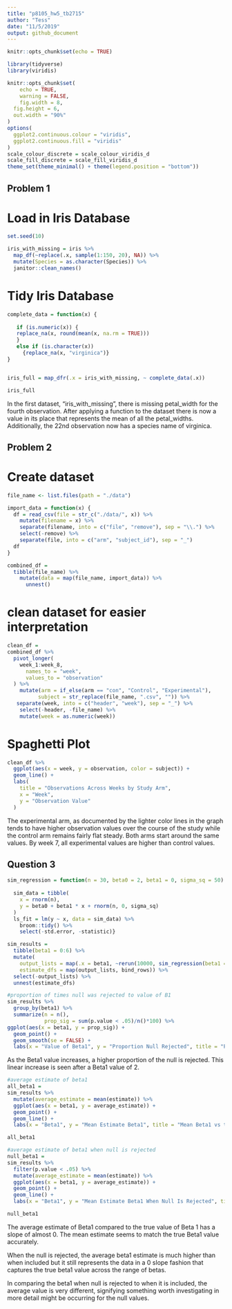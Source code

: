 ```yaml
---
title: "p8105_hw5_tb2715"
author: "Tess"
date: "11/5/2019"
output: github_document
---
```



```r
knitr::opts_chunk$set(echo = TRUE)

library(tidyverse)
library(viridis)

knitr::opts_chunk$set(
	echo = TRUE,
	warning = FALSE,
	fig.width = 8, 
  fig.height = 6,
  out.width = "90%"
)
options(
  ggplot2.continuous.colour = "viridis",
  ggplot2.continuous.fill = "viridis"
)
scale_colour_discrete = scale_colour_viridis_d
scale_fill_discrete = scale_fill_viridis_d
theme_set(theme_minimal() + theme(legend.position = "bottom"))
```

## Problem 1

# Load in Iris Database
```r
set.seed(10)

iris_with_missing = iris %>% 
  map_df(~replace(.x, sample(1:150, 20), NA)) %>%
  mutate(Species = as.character(Species)) %>%
  janitor::clean_names()
```

# Tidy Iris Database
```r
complete_data = function(x) {
  
   if (is.numeric(x)) {
   replace_na(x, round(mean(x, na.rm = TRUE)))
   }
   else if (is.character(x)) 
     {replace_na(x, "virginica")}
}


iris_full = map_dfr(.x = iris_with_missing, ~ complete_data(.x))

iris_full
```

In the first dataset, "iris_with_missing", there is missing petal_width for the fourth observation. After applying a function to the dataset there is now a value in its place that represents the mean of all the petal_widths. Additionally, the 22nd observation now has a species name of virginica.

## Problem 2

# Create dataset
```r
file_name <- list.files(path = "./data") 

import_data = function(x) {
  df = read_csv(file = str_c("./data/", x)) %>% 
    mutate(filename = x) %>% 
    separate(filename, into = c("file", "remove"), sep = "\\.") %>%
    select(-remove) %>% 
    separate(file, into = c("arm", "subject_id"), sep = "_") 
  df
}

combined_df = 
  tibble(file_name) %>% 
    mutate(data = map(file_name, import_data)) %>% 
      unnest()
```

# clean dataset for easier interpretation
```r
clean_df =
combined_df %>% 
  pivot_longer(
    week_1:week_8,
      names_to = "week", 
      values_to = "observation"
  ) %>%
    mutate(arm = if_else(arm == "con", "Control", "Experimental"), 
          subject = str_replace(file_name, ".csv", "")) %>% 
   separate(week, into = c("header", "week"), sep = "_") %>%
    select(-header, -file_name) %>% 
    mutate(week = as.numeric(week))
```

# Spaghetti Plot
```r
clean_df %>% 
  ggplot(aes(x = week, y = observation, color = subject)) +
  geom_line() +
  labs(
    title = "Observations Across Weeks by Study Arm",
    x = "Week",
    y = "Observation Value"
  )

```
The experimental arm, as documented by the lighter color lines in the graph tends to have higher observation values over the course of the study while the control arm remains fairly flat steady. Both arms start around the same values. By week 7, all experimental values are higher than control values. 

## Question 3


```r
sim_regression = function(n = 30, beta0 = 2, beta1 = 0, sigma_sq = 50) {
  
  sim_data = tibble(
    x = rnorm(n),
    y = beta0 + beta1 * x + rnorm(n, 0, sigma_sq)
  )
  ls_fit = lm(y ~ x, data = sim_data) %>% 
    broom::tidy() %>%
    select(-std.error, -statistic)}

sim_results = 
  tibble(beta1 = 0:6) %>% 
  mutate(
    output_lists = map(.x = beta1, ~rerun(10000, sim_regression(beta1 = .x))),
    estimate_dfs = map(output_lists, bind_rows)) %>% 
  select(-output_lists) %>% 
  unnest(estimate_dfs)

```

```r
#proportion of times null was rejected to value of B1
sim_results %>%
  group_by(beta1) %>%
  summarize(n = n(),
            prop_sig = sum(p.value < .05)/n()*100) %>%
ggplot(aes(x = beta1, y = prop_sig)) + 
  geom_point() + 
  geom_smooth(se = FALSE) + 
  labs(x = "Value of Beta1", y = "Proportion Null Rejected", title = "Proportion of Null rejected by Beta1")
```
As the Beta1 value increases, a higher proportion of the null is rejected. This linear increase is seen after a Beta1 value of 2. 


```r
#average estimate of beta1
all_beta1 =
sim_results %>%
  mutate(average_estimate = mean(estimate)) %>%
  ggplot(aes(x = beta1, y = average_estimate)) + 
  geom_point() + 
  geom_line() + 
  labs(x = "Beta1", y = "Mean Estimate Beta1", title = "Mean Beta1 vs true Beta1 for all observations")

all_beta1

#average estimate of beta1 when null is rejected
null_beta1 = 
sim_results %>%
  filter(p.value < .05) %>%
  mutate(average_estimate = mean(estimate)) %>%
  ggplot(aes(x = beta1, y = average_estimate)) + 
  geom_point() + 
  geom_line() + 
  labs(x = "Beta1", y = "Mean Estimate Beta1 When Null Is Rejected", title = "Mean Beta1 vs true Beta1 when Null is Rejected")

null_beta1


```
The average estimate of Beta1 compared to the true value of Beta 1 has a slope of almost 0. The mean estimate seems to match the true Beta1 value accurately. 

When the null is rejected, the average beta1 estimate is much higher than when included but it still represents the data in a 0 slope fashion that captures the true beta1 value across the range of betas. 

In comparing the beta1 when null is rejected to when it is included, the average value is very different, signifying something worth investigating in more detail might be occurring for the null values. 


